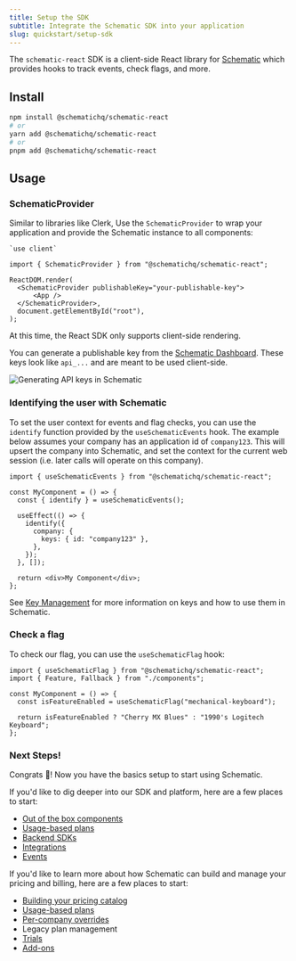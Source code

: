 ```yaml
---
title: Setup the SDK
subtitle: Integrate the Schematic SDK into your application
slug: quickstart/setup-sdk
---
```


The `schematic-react` SDK is a client-side React library for [Schematic](https://schematichq.com) which provides hooks to track events, check flags, and more.

## Install

```bash
npm install @schematichq/schematic-react
# or
yarn add @schematichq/schematic-react
# or
pnpm add @schematichq/schematic-react
```

## Usage

### SchematicProvider

Similar to libraries like Clerk, Use the `SchematicProvider` to wrap your application and provide the Schematic instance to all components:

```tsx
`use client`

import { SchematicProvider } from "@schematichq/schematic-react";

ReactDOM.render(
  <SchematicProvider publishableKey="your-publishable-key">
      <App />
  </SchematicProvider>,
  document.getElementById("root"),
);
```

<Warning>At this time, the React SDK only supports client-side rendering.</Warning>

You can generate a publishable key from the [Schematic Dashboard](https://app.schematichq.com/x/settings/api-keys). These keys look like `api_...` and are meant to be used client-side.

![Generating API keys in Schematic](../../assets/images/quickstart/quickstart-account-setup-api-key.png "Generating API keys in Schematic")

### Identifying the user with Schematic

To set the user context for events and flag checks, you can use the `identify` function provided by the `useSchematicEvents` hook. The example below assumes your company has an application id of `company123`. This will upsert the company into Schematic, and set the context for the current web session (i.e. later calls will operate on this company).

```tsx
import { useSchematicEvents } from "@schematichq/schematic-react";

const MyComponent = () => {
  const { identify } = useSchematicEvents();

  useEffect(() => {
    identify({
      company: {
        keys: { id: "company123" },
      },
    });
  }, []);

  return <div>My Component</div>;
};
```

<Note> See [Key Management](/developer_resources/entity-key-management) for more information on keys and how to use them in Schematic.</Note>

### Check a flag

To check our flag, you can use the `useSchematicFlag` hook:

```tsx
import { useSchematicFlag } from "@schematichq/schematic-react";
import { Feature, Fallback } from "./components";

const MyComponent = () => {
  const isFeatureEnabled = useSchematicFlag("mechanical-keyboard");

  return isFeatureEnabled ? "Cherry MX Blues" : "1990's Logitech Keyboard";
};
```

### Next Steps!

Congrats 🎉! Now you have the basics setup to start using Schematic. 

If you'd like to dig deeper into our SDK and platform, here are a few places to start:

- [Out of the box components](/components/overview)
- [Usage-based plans](/billing/usage-based-billing)
- [Backend SDKs](/developer_resources/sdks/go)
- [Integrations](/integrations/stripe)
- [Events](/feature-management/feature-analytics)

If you'd like to learn more about how Schematic can build and manage your pricing and billing, here are a few places to start:

- [Building your pricing catalog](/catalog/overview)
- [Usage-based plans](/billing/usage-based-billing)
- [Per-company overrides](/playbooks/exceptions#what-are-examples-of-customer-exceptions)
- Legacy plan management 
- [Trials](/catalog/trials)
- [Add-ons](/catalog/add-ons)
